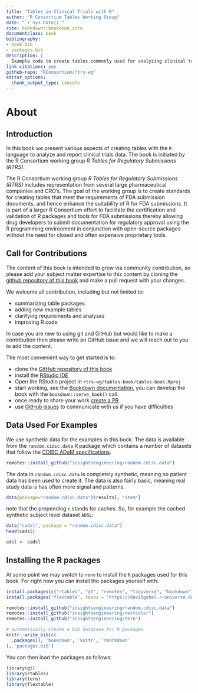 ```yaml
--- 
title: "Tables in Clinical Trials with R"
author: "R Consortium Tables Working Group"
date: "`r Sys.Date()`"
site: bookdown::bookdown_site
documentclass: book
bibliography:
- book.bib
- packages.bib
description: |
  Example code to create tables commonly used for analyzing clinical trials data.
link-citations: yes
github-repo: "RConsortium/rtrs-wg"
editor_options:
  chunk_output_type: console
---
```


# About

## Introduction

In this book we present various aspects of creating tables with the `R` language
to analyze and report clinical trials data. The book is initiated by the
R Consortium working group *R Tables for Regulatory Submissions (RTRS)*.

The R Consortium working group *R Tables for Regulatory Submissions (RTRS)* includes
representation from several large pharmaceutical companies and CRO’s. The goal
of the working group is to create standards for creating tables that meet the
requirements of FDA submission documents, and hence enhance the suitability of R
for FDA submissions. It is part of a larger R Consortium effort to facilitate
the certification and validation of R packages and tools for FDA submissions
thereby allowing drug developers to submit documentation for regulatory approval
using the R programming environment in conjunction with open-source packages
without the need for closed and often expensive proprietary tools.


## Call for Contributions

The content of this book is intended to grow via community contribution, so please
add your subject matter expertise to this content by cloning the [github repository of this book](https://github.com/RConsortium/rtrs-wg) and make a pull request with your changes.

We welcome all contribution, including but not limited to:

 - summarizing table packages 
 - adding new example tables
 - clarifying requirements and analyses
 - improving R code

In case you are new to using git and GitHub but would like to make a
contribution then please write an GitHub issue and we will reach out to you to
add the content.


The most convenient way to get started is to:

  - clone the [GitHub repository of this book](https://github.com/RConsortium/rtrs-wg)
  - install the [RStudio IDE](https://www.rstudio.com/products/rstudio/download/)
  - Open the RStudio project in `rtrs-wg/tables-book/tables-book.Rproj`
  - start working, see the [Bookdown documentation](https://bookdown.org/yihui/bookdown/), you can develop the book with the `bookdown::serve_book()` call.
  - once ready to share your work [create a PR](https://docs.github.com/en/pull-requests/collaborating-with-pull-requests/proposing-changes-to-your-work-with-pull-requests/creating-a-pull-request)
  - use [GitHub issues](https://github.com/RConsortium/rtrs-wg/issues) to communicate with us if you have difficulties


## Data Used For Examples

We use synthetic data for the examples in this book. The data is available from the
`random.cidsc.data` R package which contains a number of datasets that follow the 
[CDISC ADaM specifications](https://www.cdisc.org/standards/foundational/adam).

```r
remotes::install_github("insightsengineering/random.cdisc.data")
```

The data in `random.cdisc.data` is completely synthetic, meaning no patient data
has been used to create it. The data is also fairly basic, meaning real study 
data is has often more signal and patterns.

```r
data(package="random.cdisc.data")$results[, "Item"]
```

note that the prepending `c` stands for caches. So, for example the cached 
synthetic subject level dataset `ADSL`:

```r
data("cadsl", package = "random.cdisc.data")
head(cadsl)

adsl <- cadsl
```



## Installing the R packages

At some point we may switch to `renv` to install the `R` packages used 
for this book. For right now you can install the packages yourself with:

```r
install.packages(c("rtables", "gt", "remotes", "tidyverse", "bookdown"))
install.packages('flextable', repos = 'https://davidgohel.r-universe.dev')

remotes::install_github("insightsengineering/random.cdisc.data")
remotes::install_github("insightsengineering/nestcolor")
remotes::install_github("insightsengineering/tern")
```

```r
# automatically create a bib database for R packages
knitr::write_bib(c(
  .packages(), 'bookdown', 'knitr', 'rmarkdown'
), 'packages.bib')
```


You can then load the packages as follows:

```r
library(gt)
library(rtables)
library(tern)
library(flextable)
```
